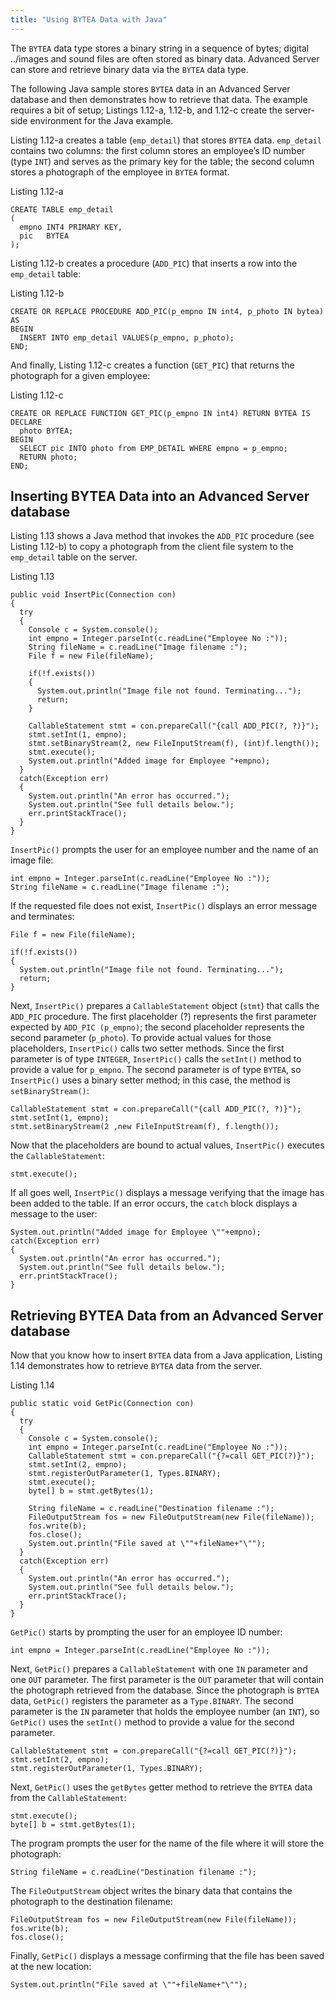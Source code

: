 ```yaml
---
title: "Using BYTEA Data with Java"
---
```


<div id="using_bytea_data_with_java" class="registered_link"></div>

The `BYTEA` data type stores a binary string in a sequence of bytes; digital ../images and sound files are often stored as binary data. Advanced Server can store and retrieve binary data via the `BYTEA` data type.

The following Java sample stores `BYTEA` data in an Advanced Server database and then demonstrates how to retrieve that data. The example requires a bit of setup; Listings 1.12-a, 1.12-b, and 1.12-c create the server-side environment for the Java example.

Listing 1.12-a creates a table (`emp_detail`) that stores `BYTEA` data. `emp_detail` contains two columns: the first column stores an employee’s ID number (type `INT`) and serves as the primary key for the table; the second column stores a photograph of the employee in `BYTEA` format.

Listing 1.12-a

```
CREATE TABLE emp_detail
(
  empno INT4 PRIMARY KEY,
  pic   BYTEA
);
```

Listing 1.12-b creates a procedure (`ADD_PIC`) that inserts a row into the `emp_detail` table:

Listing 1.12-b

```
CREATE OR REPLACE PROCEDURE ADD_PIC(p_empno IN int4, p_photo IN bytea) AS
BEGIN
  INSERT INTO emp_detail VALUES(p_empno, p_photo);
END;
```

And finally, Listing 1.12-c creates a function (`GET_PIC`) that returns the photograph for a given employee:

Listing 1.12-c

```
CREATE OR REPLACE FUNCTION GET_PIC(p_empno IN int4) RETURN BYTEA IS
DECLARE
  photo BYTEA;
BEGIN
  SELECT pic INTO photo from EMP_DETAIL WHERE empno = p_empno;
  RETURN photo;
END;
```

## Inserting BYTEA Data into an Advanced Server database

Listing 1.13 shows a Java method that invokes the `ADD_PIC` procedure (see Listing 1.12-b) to copy a photograph from the client file system to the `emp_detail` table on the server.

Listing 1.13

```
public void InsertPic(Connection con)
{
  try
  {
    Console c = System.console();
    int empno = Integer.parseInt(c.readLine("Employee No :"));
    String fileName = c.readLine("Image filename :");
    File f = new File(fileName);

    if(!f.exists())
    {
      System.out.println("Image file not found. Terminating...");
      return;
    }

    CallableStatement stmt = con.prepareCall("{call ADD_PIC(?, ?)}");
    stmt.setInt(1, empno);
    stmt.setBinaryStream(2, new FileInputStream(f), (int)f.length());
    stmt.execute();
    System.out.println("Added image for Employee "+empno);
  }
  catch(Exception err)
  {
    System.out.println("An error has occurred.");
    System.out.println("See full details below.");
    err.printStackTrace();
  }
}
```

`InsertPic()` prompts the user for an employee number and the name of an image file:

```
int empno = Integer.parseInt(c.readLine("Employee No :"));
String fileName = c.readLine("Image filename :");
```

If the requested file does not exist, `InsertPic()` displays an error message and terminates:

```
File f = new File(fileName);

if(!f.exists())
{
  System.out.println("Image file not found. Terminating...");
  return;
}
```

Next, `InsertPic()` prepares a `CallableStatement` object (`stmt`) that calls the `ADD_PIC` procedure. The first placeholder (?) represents the first parameter expected by `ADD_PIC (p_empno)`; the second placeholder represents the second parameter (`p_photo`). To provide actual values for those placeholders, `InsertPic()` calls two setter methods. Since the first parameter is of type `INTEGER`, `InsertPic()` calls the `setInt()` method to provide a value for `p_empno`. The second parameter is of type `BYTEA`, so `InsertPic()` uses a binary setter method; in this case, the method is `setBinaryStream()`:

```
CallableStatement stmt = con.prepareCall("{call ADD_PIC(?, ?)}");
stmt.setInt(1, empno);
stmt.setBinaryStream(2 ,new FileInputStream(f), f.length());
```

Now that the placeholders are bound to actual values, `InsertPic()` executes the `CallableStatement`:

```
stmt.execute();
```

If all goes well, `InsertPic()` displays a message verifying that the image has been added to the table. If an error occurs, the `catch` block displays a message to the user:

```
System.out.println("Added image for Employee \""+empno);
catch(Exception err)
{
  System.out.println("An error has occurred.");
  System.out.println("See full details below.");
  err.printStackTrace();
}
```

## Retrieving BYTEA Data from an Advanced Server database

Now that you know how to insert `BYTEA` data from a Java application, Listing 1.14 demonstrates how to retrieve `BYTEA` data from the server.

Listing 1.14

```
public static void GetPic(Connection con)
{
  try
  {
    Console c = System.console();
    int empno = Integer.parseInt(c.readLine("Employee No :"));
    CallableStatement stmt = con.prepareCall("{?=call GET_PIC(?)}");
    stmt.setInt(2, empno);
    stmt.registerOutParameter(1, Types.BINARY);
    stmt.execute();
    byte[] b = stmt.getBytes(1);

    String fileName = c.readLine("Destination filename :");
    FileOutputStream fos = new FileOutputStream(new File(fileName));
    fos.write(b);
    fos.close();
    System.out.println("File saved at \""+fileName+"\"");
  }
  catch(Exception err)
  {
    System.out.println("An error has occurred.");
    System.out.println("See full details below.");
    err.printStackTrace();
  }
}
```

`GetPic()` starts by prompting the user for an employee ID number:

```
int empno = Integer.parseInt(c.readLine("Employee No :"));
```

Next, `GetPic()` prepares a `CallableStatement` with one `IN` parameter and one `OUT` parameter. The first parameter is the `OUT` parameter that will contain the photograph retrieved from the database. Since the photograph is `BYTEA` data, `GetPic()` registers the parameter as a `Type.BINARY`. The second parameter is the `IN` parameter that holds the employee number (an `INT`), so `GetPic()` uses the `setInt()` method to provide a value for the second parameter.

```
CallableStatement stmt = con.prepareCall("{?=call GET_PIC(?)}");
stmt.setInt(2, empno);
stmt.registerOutParameter(1, Types.BINARY);
```

Next, `GetPic()` uses the `getBytes` getter method to retrieve the `BYTEA` data from the `CallableStatement`:

```
stmt.execute();
byte[] b = stmt.getBytes(1);
```

The program prompts the user for the name of the file where it will store the photograph:

```
String fileName = c.readLine("Destination filename :");
```

The `FileOutputStream` object writes the binary data that contains the photograph to the destination filename:

```
FileOutputStream fos = new FileOutputStream(new File(fileName));
fos.write(b);
fos.close();
```

Finally, `GetPic()` displays a message confirming that the file has been saved at the new location:

```
System.out.println("File saved at \""+fileName+"\"");
```
